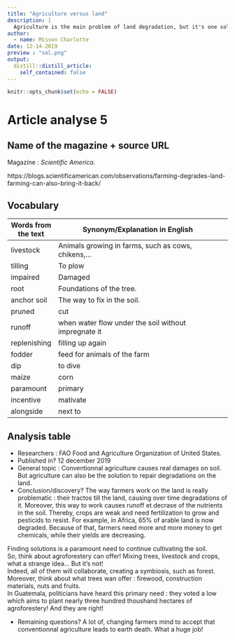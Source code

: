```yaml
---
title: "Agriculture versus land"
description: |
  Agriculture is the main problem of land degradation, but it's one solution too!
author:
  - name: Misson Charlotte
date: 12-14-2019
preview : "sol.png"
output:
  distill::distill_article:
    self_contained: false
---
```


```r
knitr::opts_chunk$set(echo = FALSE)
```

# Article analyse 5

## Name of the magazine + source URL

Magazine : *Scientific America*.

https://blogs.scientificamerican.com/observations/farming-degrades-land-farming-can-also-bring-it-back/

## Vocabulary

| Words from the text     | Synonym/Explanation in English                                                                                       |     |
| ----------------------- | -------------------------------------------------------------------------------------------------------------------- | --- |
| livestock                 | Animals growing in farms, such as cows, chikens,...                                                                |     |
| tilling                   | To plow                                                                                                            |     |
| impaired                  | Damaged                                                                                                            |     |
| root                      | Foundations of the tree.                                                                                           |     |
| anchor soil               | The way to fix in the soil.                                                                                        |     |
| pruned                    | cut                                                                                                                |     |
| runoff                    | when water flow under the soil without impregnate it                                                               |     |
| replenishing              | filling up again                                                                                                   |     |
| fodder                    | feed for animals of the farm                                                                                       |     |
| dip                       | to dive                                                                                                            |     |
| maize                     | corn                                                                                                               |     |
| paramount                 | primary                                                                                                            |     |
| incentive                 | mativate                                                                                                           |     |
| alongside                 | next to                                                                                                            |     |


## Analysis table

- Researchers : FAO  Food and Agriculture Organization of United States.   
 - Published in? 12 december 2019   
 - General topic : Conventionnal agriculture causes real damages on soil. But agriculture can also be the solution to repair degradations on the land.   
 - Conclusion/discovery?  The way farmers work on the land is really problematic  : their tractos till the land, causing over time degradations of it.  Moreover, this way to work causes runoff et decrase of the nutrients in the soil.  Thereby, crops are weak and need fertilization to grow and pesticids to resist. For example, in Africa, 65% of arable land is now degraded. Because of that, farmers need more and more money to get chemicals, while their yields are decreasing.  
  
 Finding solutions is a paramount need to continue cultivating the soil.  
 So, think about agroforestery can offer! Mixing trees, livestock and crops, what a strange idea... But it's not!  
 Indeed, all of them will collaborate, creating a symbiosis, such as forest. Moreover, think about what trees wan offer : firewood, construction materials, nuts and fruits.  
 In Guatemala, politicians have heard this primary need : they voted a low which aims to plant nearly three hundred thoushand hectares of agroforestery! And they are right! 
 
 - Remaining questions? A lot of, changing farmers mind to accept that conventionnal agriculture leads to earth death.  What a huge job!





